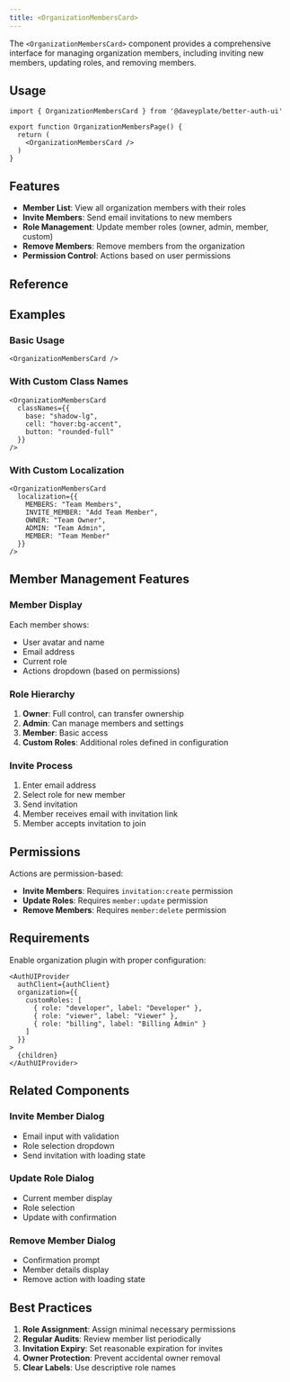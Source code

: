 ```yaml
---
title: <OrganizationMembersCard>
---
```


The `<OrganizationMembersCard>` component provides a comprehensive interface for managing organization members, including inviting new members, updating roles, and removing members.

## Usage

```tsx
import { OrganizationMembersCard } from '@daveyplate/better-auth-ui'

export function OrganizationMembersPage() {
  return (
    <OrganizationMembersCard />
  )
}
```

## Features

- **Member List**: View all organization members with their roles
- **Invite Members**: Send email invitations to new members
- **Role Management**: Update member roles (owner, admin, member, custom)
- **Remove Members**: Remove members from the organization
- **Permission Control**: Actions based on user permissions

## Reference

<AutoTypeTable path="../src/components/organization/organization-members-card.tsx" name="SettingsCardProps" />

## Examples

### Basic Usage

```tsx
<OrganizationMembersCard />
```

### With Custom Class Names

```tsx
<OrganizationMembersCard 
  classNames={{
    base: "shadow-lg",
    cell: "hover:bg-accent",
    button: "rounded-full"
  }}
/>
```

### With Custom Localization

```tsx
<OrganizationMembersCard 
  localization={{
    MEMBERS: "Team Members",
    INVITE_MEMBER: "Add Team Member",
    OWNER: "Team Owner",
    ADMIN: "Team Admin",
    MEMBER: "Team Member"
  }}
/>
```

## Member Management Features

### Member Display
Each member shows:
- User avatar and name
- Email address
- Current role
- Actions dropdown (based on permissions)

### Role Hierarchy

1. **Owner**: Full control, can transfer ownership
2. **Admin**: Can manage members and settings
3. **Member**: Basic access
4. **Custom Roles**: Additional roles defined in configuration

### Invite Process

1. Enter email address
2. Select role for new member
3. Send invitation
4. Member receives email with invitation link
5. Member accepts invitation to join

## Permissions

Actions are permission-based:

- **Invite Members**: Requires `invitation:create` permission
- **Update Roles**: Requires `member:update` permission
- **Remove Members**: Requires `member:delete` permission

## Requirements

Enable organization plugin with proper configuration:

```tsx title="providers.tsx"
<AuthUIProvider
  authClient={authClient}
  organization={{
    customRoles: [
      { role: "developer", label: "Developer" },
      { role: "viewer", label: "Viewer" },
      { role: "billing", label: "Billing Admin" }
    ]
  }}
>
  {children}
</AuthUIProvider>
```

## Related Components

### Invite Member Dialog
- Email input with validation
- Role selection dropdown
- Send invitation with loading state

### Update Role Dialog
- Current member display
- Role selection
- Update with confirmation

### Remove Member Dialog
- Confirmation prompt
- Member details display
- Remove action with loading state

## Best Practices

1. **Role Assignment**: Assign minimal necessary permissions
2. **Regular Audits**: Review member list periodically
3. **Invitation Expiry**: Set reasonable expiration for invites
4. **Owner Protection**: Prevent accidental owner removal
5. **Clear Labels**: Use descriptive role names 